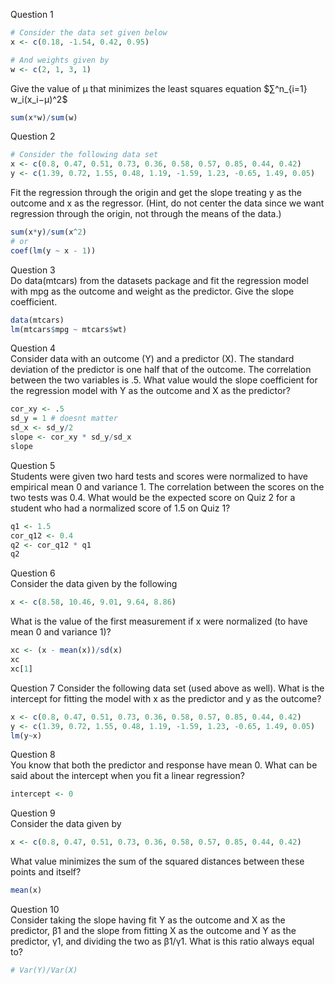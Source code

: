 Question 1
```r
# Consider the data set given below
x <- c(0.18, -1.54, 0.42, 0.95)

# And weights given by
w <- c(2, 1, 3, 1)
```

Give the value of μ that minimizes the least squares equation $∑^n_{i=1} w_i(x_i−μ)^2$
```r
sum(x*w)/sum(w)
```

Question 2
```r
# Consider the following data set
x <- c(0.8, 0.47, 0.51, 0.73, 0.36, 0.58, 0.57, 0.85, 0.44, 0.42)
y <- c(1.39, 0.72, 1.55, 0.48, 1.19, -1.59, 1.23, -0.65, 1.49, 0.05)

```

Fit the regression through the origin and get the slope treating y as the outcome and x as the regressor. (Hint, do not center the data since we want regression through the origin, not through the means of the data.)
```r
sum(x*y)/sum(x^2)
# or
coef(lm(y ~ x - 1))

```
Question 3  
Do data(mtcars) from the datasets package and fit the regression model with mpg as the outcome and weight as the predictor. Give the slope coefficient.
```r
data(mtcars)
lm(mtcars$mpg ~ mtcars$wt)

```
Question 4  
Consider data with an outcome (Y) and a predictor (X). The standard deviation of the predictor is one half that of the outcome. The correlation between the two variables is .5. What value would the slope coefficient for the regression model with Y as the outcome and X as the predictor?
```r

cor_xy <- .5
sd_y = 1 # doesnt matter
sd_x <- sd_y/2
slope <- cor_xy * sd_y/sd_x
slope
```
Question 5  
Students were given two hard tests and scores were normalized to have empirical mean 0 and variance 1. The correlation between the scores on the two tests was 0.4. What would be the expected score on Quiz 2 for a student who had a normalized score of 1.5 on Quiz 1?
```r
q1 <- 1.5
cor_q12 <- 0.4
q2 <- cor_q12 * q1
q2
```

Question 6  
Consider the data given by the following
```r
x <- c(8.58, 10.46, 9.01, 9.64, 8.86)
```
What is the value of the first measurement if x were normalized (to have mean 0 and variance 1)?
```r
xc <- (x - mean(x))/sd(x)
xc
xc[1]
```

Question 7 
Consider the following data set (used above as well). What is the intercept for fitting the model with x as the predictor and y as the outcome?
```r
x <- c(0.8, 0.47, 0.51, 0.73, 0.36, 0.58, 0.57, 0.85, 0.44, 0.42)
y <- c(1.39, 0.72, 1.55, 0.48, 1.19, -1.59, 1.23, -0.65, 1.49, 0.05)
lm(y~x)
```

Question 8  
You know that both the predictor and response have mean 0. What can be said about the intercept when you fit a linear regression?
```r
intercept <- 0
```


Question 9  
Consider the data given by
```r
x <- c(0.8, 0.47, 0.51, 0.73, 0.36, 0.58, 0.57, 0.85, 0.44, 0.42)
```
What value minimizes the sum of the squared distances between these points and itself?
```r
mean(x)
```
Question 10  
Consider taking the slope having fit Y as the outcome and X as the predictor, β1 and the slope from fitting X as the outcome and Y as the predictor, γ1, and dividing the two as β1/γ1. What is this ratio always equal to?


```r
# Var(Y)/Var(X)
```

